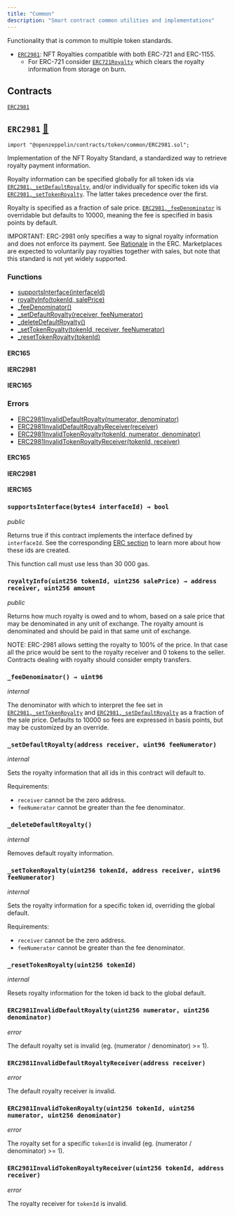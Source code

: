 ```yaml
---
title: "Common"
description: "Smart contract common utilities and implementations"
---
```


Functionality that is common to multiple token standards.

* [`ERC2981`](#ERC2981): NFT Royalties compatible with both ERC-721 and ERC-1155.
  * For ERC-721 consider [`ERC721Royalty`](ERC721#ERC721Royalty) which clears the royalty information from storage on burn.

## Contracts

[`ERC2981`](#ERC2981)

<a id="ERC2981"></a>

## `ERC2981` [📁](https://github.com/OpenZeppelin/openzeppelin-contracts/blob/v5.4.0/contracts/token/common/ERC2981.sol)

```solidity
import "@openzeppelin/contracts/token/common/ERC2981.sol";
```

Implementation of the NFT Royalty Standard, a standardized way to retrieve royalty payment information.

Royalty information can be specified globally for all token ids via [`ERC2981._setDefaultRoyalty`](#ERC2981-_setDefaultRoyalty-address-uint96-), and/or individually for
specific token ids via [`ERC2981._setTokenRoyalty`](#ERC2981-_setTokenRoyalty-uint256-address-uint96-). The latter takes precedence over the first.

Royalty is specified as a fraction of sale price. [`ERC2981._feeDenominator`](#ERC2981-_feeDenominator--) is overridable but defaults to 10000, meaning the
fee is specified in basis points by default.

IMPORTANT: ERC-2981 only specifies a way to signal royalty information and does not enforce its payment. See
[Rationale](https://eips.ethereum.org/EIPS/eip-2981#optional-royalty-payments) in the ERC. Marketplaces are expected to
voluntarily pay royalties together with sales, but note that this standard is not yet widely supported.

### Functions
- [supportsInterface(interfaceId)](#ERC2981-supportsInterface-bytes4-)
- [royaltyInfo(tokenId, salePrice)](#ERC2981-royaltyInfo-uint256-uint256-)
- [_feeDenominator()](#ERC2981-_feeDenominator--)
- [_setDefaultRoyalty(receiver, feeNumerator)](#ERC2981-_setDefaultRoyalty-address-uint96-)
- [_deleteDefaultRoyalty()](#ERC2981-_deleteDefaultRoyalty--)
- [_setTokenRoyalty(tokenId, receiver, feeNumerator)](#ERC2981-_setTokenRoyalty-uint256-address-uint96-)
- [_resetTokenRoyalty(tokenId)](#ERC2981-_resetTokenRoyalty-uint256-)

#### ERC165

#### IERC2981

#### IERC165

### Errors
- [ERC2981InvalidDefaultRoyalty(numerator, denominator)](#ERC2981-ERC2981InvalidDefaultRoyalty-uint256-uint256-)
- [ERC2981InvalidDefaultRoyaltyReceiver(receiver)](#ERC2981-ERC2981InvalidDefaultRoyaltyReceiver-address-)
- [ERC2981InvalidTokenRoyalty(tokenId, numerator, denominator)](#ERC2981-ERC2981InvalidTokenRoyalty-uint256-uint256-uint256-)
- [ERC2981InvalidTokenRoyaltyReceiver(tokenId, receiver)](#ERC2981-ERC2981InvalidTokenRoyaltyReceiver-uint256-address-)

#### ERC165

#### IERC2981

#### IERC165

<a id="ERC2981-supportsInterface-bytes4-"></a>

### `supportsInterface(bytes4 interfaceId) → bool`
*public*

Returns true if this contract implements the interface defined by
`interfaceId`. See the corresponding
[ERC section](https://eips.ethereum.org/EIPS/eip-165#how-interfaces-are-identified)
to learn more about how these ids are created.

This function call must use less than 30 000 gas.

<a id="ERC2981-royaltyInfo-uint256-uint256-"></a>

### `royaltyInfo(uint256 tokenId, uint256 salePrice) → address receiver, uint256 amount`
*public*

Returns how much royalty is owed and to whom, based on a sale price that may be denominated in any unit of
exchange. The royalty amount is denominated and should be paid in that same unit of exchange.

NOTE: ERC-2981 allows setting the royalty to 100% of the price. In that case all the price would be sent to the
royalty receiver and 0 tokens to the seller. Contracts dealing with royalty should consider empty transfers.

<a id="ERC2981-_feeDenominator--"></a>

### `_feeDenominator() → uint96`
*internal*

The denominator with which to interpret the fee set in [`ERC2981._setTokenRoyalty`](#ERC2981-_setTokenRoyalty-uint256-address-uint96-) and [`ERC2981._setDefaultRoyalty`](#ERC2981-_setDefaultRoyalty-address-uint96-) as a
fraction of the sale price. Defaults to 10000 so fees are expressed in basis points, but may be customized by an
override.

<a id="ERC2981-_setDefaultRoyalty-address-uint96-"></a>

### `_setDefaultRoyalty(address receiver, uint96 feeNumerator)`
*internal*

Sets the royalty information that all ids in this contract will default to.

Requirements:

- `receiver` cannot be the zero address.
- `feeNumerator` cannot be greater than the fee denominator.

<a id="ERC2981-_deleteDefaultRoyalty--"></a>

### `_deleteDefaultRoyalty()`
*internal*

Removes default royalty information.

<a id="ERC2981-_setTokenRoyalty-uint256-address-uint96-"></a>

### `_setTokenRoyalty(uint256 tokenId, address receiver, uint96 feeNumerator)`
*internal*

Sets the royalty information for a specific token id, overriding the global default.

Requirements:

- `receiver` cannot be the zero address.
- `feeNumerator` cannot be greater than the fee denominator.

<a id="ERC2981-_resetTokenRoyalty-uint256-"></a>

### `_resetTokenRoyalty(uint256 tokenId)`
*internal*

Resets royalty information for the token id back to the global default.

<a id="ERC2981-ERC2981InvalidDefaultRoyalty-uint256-uint256-"></a>

### `ERC2981InvalidDefaultRoyalty(uint256 numerator, uint256 denominator)`
*error*

The default royalty set is invalid (eg. (numerator / denominator) >= 1).

<a id="ERC2981-ERC2981InvalidDefaultRoyaltyReceiver-address-"></a>

### `ERC2981InvalidDefaultRoyaltyReceiver(address receiver)`
*error*

The default royalty receiver is invalid.

<a id="ERC2981-ERC2981InvalidTokenRoyalty-uint256-uint256-uint256-"></a>

### `ERC2981InvalidTokenRoyalty(uint256 tokenId, uint256 numerator, uint256 denominator)`
*error*

The royalty set for a specific `tokenId` is invalid (eg. (numerator / denominator) >= 1).

<a id="ERC2981-ERC2981InvalidTokenRoyaltyReceiver-uint256-address-"></a>

### `ERC2981InvalidTokenRoyaltyReceiver(uint256 tokenId, address receiver)`
*error*

The royalty receiver for `tokenId` is invalid.

